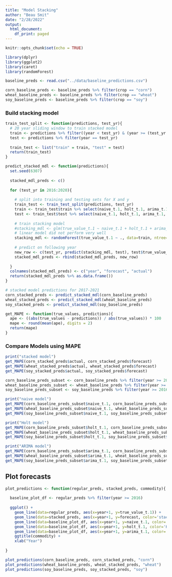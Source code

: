 ---
title: "Model Stacking"
author: "Beau Smit"
date: "2/28/2022"
output:
  html_document:
    df_print: paged
---

```{r setup, include=FALSE}
knitr::opts_chunk$set(echo = TRUE)
```

```{r message=FALSE, warning=FALSE}
library(dplyr)
library(ggplot2)
library(caret)
library(randomForest)
```

```{r}
baseline_preds <- read.csv("../data/baseline_predictions.csv")

corn_baseline_preds <- baseline_preds %>% filter(crop == "corn")
wheat_baseline_preds <- baseline_preds %>% filter(crop == "wheat")
soy_baseline_preds <- baseline_preds %>% filter(crop == "soy")
```

### Build stacking model

```{r}
train_test_split <- function(predictions, test_yr){
  # 20 year sliding window to train stacked model
  train <- predictions %>% filter((year < test_yr) & (year >= (test_yr - 20)))
  test <- predictions %>% filter(year == test_yr)
  
  train_test <- list("train" = train, "test" = test)
  return(train_test)
}
```

```{r}
predict_stacked_mdl <- function(predictions){
  set.seed(6307)
  
  stacked_mdl_preds <- c()
  
  for (test_yr in 2016:2020){
    
    # split into training and testing sets for X and y
    train_test <- train_test_split(predictions, test_yr)
    train <- train_test$train %>% select(naive_t.1, holt_t.1, arima_t.1, true_value_t.1)
    test <- train_test$test %>% select(naive_t.1, holt_t.1, arima_t.1, true_value_t.1)
    
    # train stacking model
    #stacking_mdl <- glm(true_value_t.1 ~ naive_t.1 + holt_t.1 + arima_t.1, data=train)
    # linear model did not perform very well
    stacking_mdl <- randomForest(true_value_t.1 ~ ., data=train, ntree=1000, importance=TRUE)
    
    # predict on following year
    new_row <- c(test_yr, predict(stacking_mdl, test), test$true_value_t.1)
    stacked_mdl_preds <- rbind(stacked_mdl_preds, new_row)
  
  }
  colnames(stacked_mdl_preds) <- c("year", "forecast", "actual")
  return(stacked_mdl_preds %>% as.data.frame())
}
```

```{r}
# stacked model predictions for 2017-2021
corn_stacked_preds <- predict_stacked_mdl(corn_baseline_preds)
wheat_stacked_preds <- predict_stacked_mdl(wheat_baseline_preds)
soy_stacked_preds <- predict_stacked_mdl(soy_baseline_preds)
```

```{r}
get_MAPE <- function(true_values, predictions){
  ape <- ((abs(true_values - predictions)) / abs(true_values)) * 100
  mape <- round(mean(ape), digits = 2)
  return(mape)
}
```

### Compare Models using MAPE

```{r}
print("stacked model")
get_MAPE(corn_stacked_preds$actual, corn_stacked_preds$forecast)
get_MAPE(wheat_stacked_preds$actual, wheat_stacked_preds$forecast)
get_MAPE(soy_stacked_preds$actual, soy_stacked_preds$forecast)
```

```{r}
corn_baseline_preds_subset <- corn_baseline_preds %>% filter(year >= 2016)
wheat_baseline_preds_subset <- wheat_baseline_preds %>% filter(year >= 2016)
soy_baseline_preds_subset <- soy_baseline_preds %>% filter(year >= 2016)
```


```{r}
print("naive model")
get_MAPE(corn_baseline_preds_subset$naive_t.1, corn_baseline_preds_subset$true_value_t.1)
get_MAPE(wheat_baseline_preds_subset$naive_t.1, wheat_baseline_preds_subset$true_value_t.1)
get_MAPE(soy_baseline_preds_subset$naive_t.1, soy_baseline_preds_subset$true_value_t.1)
```

```{r}
print("Holt model")
get_MAPE(corn_baseline_preds_subset$holt_t.1, corn_baseline_preds_subset$true_value_t.1)
get_MAPE(wheat_baseline_preds_subset$holt_t.1, wheat_baseline_preds_subset$true_value_t.1)
get_MAPE(soy_baseline_preds_subset$holt_t.1, soy_baseline_preds_subset$true_value_t.1)
```

```{r}
print("ARIMA model")
get_MAPE(corn_baseline_preds_subset$arima_t.1, corn_baseline_preds_subset$true_value_t.1)
get_MAPE(wheat_baseline_preds_subset$arima_t.1, wheat_baseline_preds_subset$true_value_t.1)
get_MAPE(soy_baseline_preds_subset$arima_t.1, soy_baseline_preds_subset$true_value_t.1)
```

## Plot forecasts

```{r}
plot_predictions <- function(regular_preds, stacked_preds, commodity){
  
  baseline_plot_df <- regular_preds %>% filter(year >= 2016)
  
  ggplot() + 
    geom_line(data=regular_preds, aes(x=year+1, y=true_value_t.1)) + 
    geom_line(data=stacked_preds, aes(x=year+1, y=forecast, color='stacked')) + 
    geom_line(data=baseline_plot_df, aes(x=year+1, y=naive_t.1, color='naive')) + 
    geom_line(data=baseline_plot_df, aes(x=year+1, y=holt_t.1, color='Holt')) + 
    geom_line(data=baseline_plot_df, aes(x=year+1, y=arima_t.1, color='ARIMA')) + 
    ggtitle(commodity) + 
    xlab("Year")
  
}
```

```{r}
plot_predictions(corn_baseline_preds, corn_stacked_preds, "corn")
plot_predictions(wheat_baseline_preds, wheat_stacked_preds, "wheat")
plot_predictions(soy_baseline_preds, soy_stacked_preds, "soy")
```
